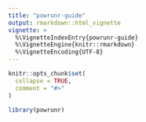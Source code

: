 ```yaml
---
title: "powrunr-guide"
output: rmarkdown::html_vignette
vignette: >
  %\VignetteIndexEntry{powrunr-guide}
  %\VignetteEngine{knitr::rmarkdown}
  %\VignetteEncoding{UTF-8}
---
```


```r
knitr::opts_chunk$set(
  collapse = TRUE,
  comment = "#>"
)
```

```r
library(powrunr)
```
